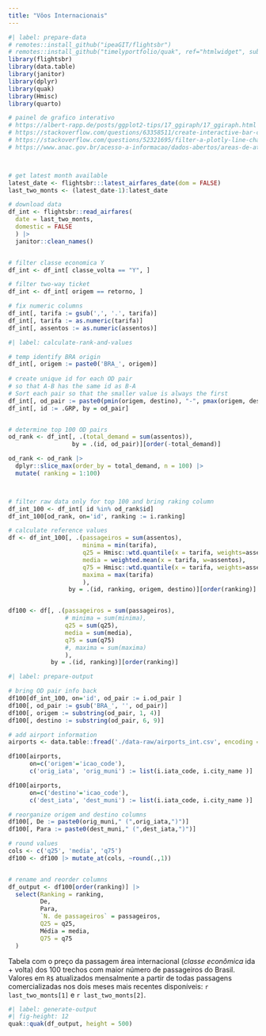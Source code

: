 ```yaml
---
title: "Vôos Internacionais"
---
```


```r
#| label: prepare-data
# remotes::install_github("ipeaGIT/flightsbr")
# remotes::install_github("timelyportfolio/quak", ref="htmlwidget", subdir="htmlwidget")
library(flightsbr)
library(data.table)
library(janitor)
library(dplyr)
library(quak)
library(Hmisc)
library(quarto)

# painel de grafico interativo
# https://albert-rapp.de/posts/ggplot2-tips/17_ggiraph/17_ggiraph.html
# https://stackoverflow.com/questions/63358511/create-interactive-bar-chart-with-shared-data-filtered-by-time-range
# https://stackoverflow.com/questions/52321695/filter-a-plotly-line-chart-based-on-categorical-variable
# https://www.anac.gov.br/acesso-a-informacao/dados-abertos/areas-de-atuacao/voos-e-operacoes-aereas/tarifas-aereas-domesticas/46-tarifas-aereas-domesticas



# get latest month available
latest_date <- flightsbr:::latest_airfares_date(dom = FALSE)
last_two_monts <- (latest_date-1):latest_date

# download data
df_int <- flightsbr::read_airfares(
  date = last_two_monts,
  domestic = FALSE
  ) |>
  janitor::clean_names()


# filter classe economica Y
df_int <- df_int[ classe_volta == "Y", ]

# filter two-way ticket
df_int <- df_int[ origem == retorno, ]

# fix numeric columns
df_int[, tarifa := gsub(',', '.', tarifa)]
df_int[, tarifa := as.numeric(tarifa)]
df_int[, assentos := as.numeric(assentos)]
```

```r
#| label: calculate-rank-and-values

# temp identify BRA origin
df_int[, origem := paste0('BRA_', origem)]
       
# create unique id for each OD pair
# so that A-B has the same id as B-A
# Sort each pair so that the smaller value is always the first
df_int[, od_pair := paste0(pmin(origem, destino), "-", pmax(origem, destino))]
df_int[, id := .GRP, by = od_pair]


# determine top 100 OD pairs
od_rank <- df_int[, .(total_demand = sum(assentos)),
                  by = .(id, od_pair)][order(-total_demand)]

od_rank <- od_rank |>
  dplyr::slice_max(order_by = total_demand, n = 100) |>
  mutate( ranking = 1:100)



# filter raw data only for top 100 and bring raking column
df_int_100 <- df_int[ id %in% od_rank$id]
df_int_100[od_rank, on='id', ranking := i.ranking]

# calculate reference values
df <- df_int_100[, .(passageiros = sum(assentos),
                     minima = min(tarifa),
                     q25 = Hmisc::wtd.quantile(x = tarifa, weights=assentos,probs = 0.25),
                     media = weighted.mean(x = tarifa, w=assentos),
                     q75 = Hmisc::wtd.quantile(x = tarifa, weights=assentos,probs = 0.75),
                     maxima = max(tarifa)
                     ),
                 by = .(id, ranking, origem, destino)][order(ranking)]


df100 <- df[, .(passageiros = sum(passageiros),
                # minima = sum(minima),
                q25 = sum(q25),
                media = sum(media),
                q75 = sum(q75)
                #, maxima = sum(maxima)
                ),
            by = .(id, ranking)][order(ranking)]

```

```r
#| label: prepare-output

# bring OD pair info back
df100[df_int_100, on='id', od_pair := i.od_pair ]
df100[, od_pair := gsub('BRA_', '', od_pair)]
df100[, origem := substring(od_pair, 1, 4)]
df100[, destino := substring(od_pair, 6, 9)]

# add airport information
airports <- data.table::fread('./data-raw/airports_int.csv', encoding = 'UTF-8')

df100[airports,
      on=c('origem'='icao_code'),
      c('orig_iata', 'orig_muni') := list(i.iata_code, i.city_name )]

df100[airports,
      on=c('destino'='icao_code'),
      c('dest_iata', 'dest_muni') := list(i.iata_code, i.city_name )]

# reorganize origem and destino columns
df100[, De := paste0(orig_muni," (",orig_iata,")")]
df100[, Para := paste0(dest_muni," (",dest_iata,")")]

# round values
cols <- c('q25', 'media', 'q75')
df100 <- df100 |> mutate_at(cols, ~round(.,1))


# rename and reorder columns
df_output <- df100[order(ranking)] |>
  select(Ranking = ranking,
         De,
         Para,
         `N. de passageiros` = passageiros,
         Q25 = q25,
         Média = media,
         Q75 = q75
  )

```

::: {.callout-note appearance="simple"}
Tabela com o preço da passagem área internacional (*classe econômica* ida + volta) dos 100 trechos com maior número de passageiros do Brasil. Valores em `R$` atualizados mensalmente a partir de todas passagens comercializadas nos dois meses mais recentes disponíveis: `r last_two_monts[1]` e `r last_two_monts[2]`.
:::




```r
#| label: generate-output
#| fig-height: 12
quak::quak(df_output, height = 500)
```